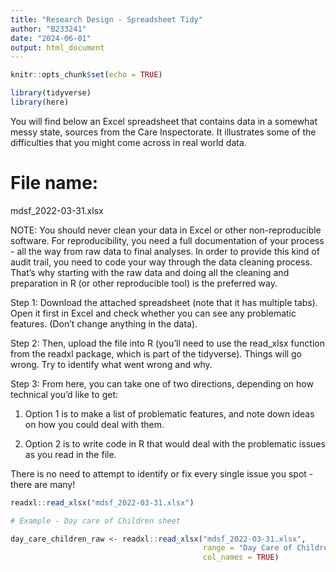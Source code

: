 ---
title: "Research Design - Spreadsheet Tidy"
author: "B233241"
date: "2024-06-01"
output: html_document
---

```{r setup, include=FALSE}
knitr::opts_chunk$set(echo = TRUE)

library(tidyverse)
library(here)
```

You will find below an Excel spreadsheet that contains data in a somewhat messy state, sources from the Care Inspectorate. It illustrates some of the difficulties that you might come across in real world data.


# File name:

mdsf_2022-03-31.xlsx


NOTE: You should never clean your data in Excel or other non-reproducible software. For reproducibility, you need a full documentation of your process - all the way from raw data to final analyses. In order to provide this kind of audit trail, you need to code your way through the data cleaning process. That's why starting with the raw data and doing all the cleaning and preparation in R (or other reproducible tool) is the preferred way. 



Step 1: Download the attached spreadsheet (note that it has multiple tabs). Open it first in Excel and check whether you can see any problematic features. (Don't change anything in the data).

Step 2: Then, upload the file into R (you'll need to use the read_xlsx function from the readxl package, which is part of the tidyverse). Things will go wrong. Try to identify what went wrong and why.

Step 3: From here, you can take one of two directions, depending on how technical you'd like to get:

1) Option 1 is to make a list of problematic features, and note down ideas on how you could deal with them.

2) Option 2 is to write code in R that would deal with the problematic issues as you read in the file.

There is no need to attempt to identify or fix every single issue you spot - there are many!



```{r read-in}

readxl::read_xlsx("mdsf_2022-03-31.xlsx")

# Example - Day care of Children sheet

day_care_children_raw <- readxl::read_xlsx("mdsf_2022-03-31.xlsx",
                                           range = "Day Care of Children!A9:S64",
                                           col_names = TRUE)


```


